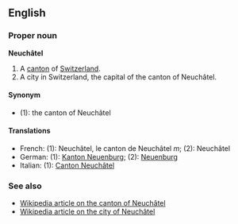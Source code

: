 ==English==
===Proper noun===
'''Neuchâtel'''

#A [[canton]] of [[Switzerland]].
#A city in Switzerland, the capital of the canton of Neuchâtel.

====Synonym====
*(1): the canton of Neuchâtel

====Translations====
*French: (1): Neuchâtel, le canton de Neuchâtel ''m''; (2): Neuchâtel
*German: (1): [[Kanton Neuenburg]]; (2): [[Neuenburg]]
*Italian: (1): [[Canton Neuchâtel]]

===See also===
*[[en:Canton_of_Neuchâtel|Wikipedia article on the canton of Neuchâtel]]
*[[en:Neuchâtel|Wikipedia article on the city of Neuchâtel]]